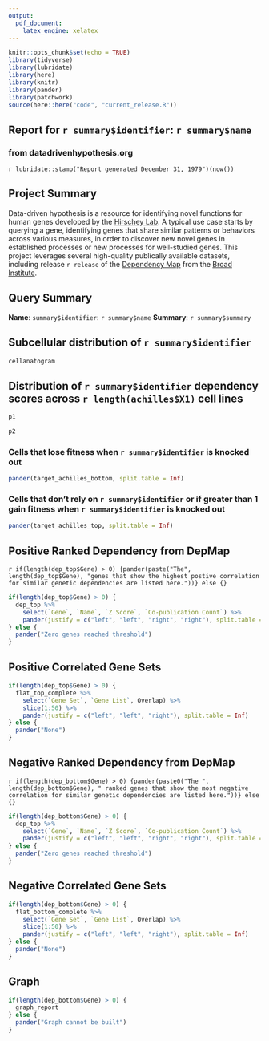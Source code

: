 ```yaml
---
output:
  pdf_document:
    latex_engine: xelatex
---
```


```r
knitr::opts_chunk$set(echo = TRUE)
library(tidyverse)
library(lubridate)
library(here)
library(knitr)
library(pander)
library(patchwork)
source(here::here("code", "current_release.R"))
```

## Report for `r summary$identifier`: `r summary$name`  
### from datadrivenhypothesis.org  
`r lubridate::stamp("Report generated December 31, 1979")(now())`  
  
## Project Summary  
Data-driven hypothesis is a resource for identifying novel functions for human genes developed by the [Hirschey Lab](www.hirscheylab.org). A typical use case starts by querying a gene, identifying genes that share similar patterns or behaviors across various measures, in order to discover new novel genes in established processes or new processes for well-studied genes.  This project leverages several high-quality publically available datasets, including release `r release` of the [Dependency Map](www.depmap.org) from the [Broad Institute](www.broadinstitute.org).  
  
## Query Summary  
**Name**: `summary$identifier`: `r summary$name` 
**Summary**: `r summary$summary`  
  
\newpage 
## Subcellular distribution of `r summary$identifier`  
  
```r
cellanatogram
```

\newpage 
## Distribution of `r summary$identifier` dependency scores across `r length(achilles$X1)` cell lines  
  
```r
p1 

p2
```
  
### Cells that lose fitness when `r summary$identifier` is knocked out
```r
pander(target_achilles_bottom, split.table = Inf)
```
    
### Cells that don't rely on `r summary$identifier` or if greater than 1 gain fitness when `r summary$identifier` is knocked out
```r
pander(target_achilles_top, split.table = Inf)
```
  
## Positive Ranked Dependency from DepMap  
`r if(length(dep_top$Gene) > 0) {pander(paste("The", length(dep_top$Gene), "genes that show the highest postive correlation for similar genetic dependencies are listed here."))} else {}`  
```r
if(length(dep_top$Gene) > 0) {
  dep_top %>% 
    select(`Gene`, `Name`, `Z Score`, `Co-publication Count`) %>% 
    pander(justify = c("left", "left", "right", "right"), split.table = Inf)
} else {
  pander("Zero genes reached threshold")
}
```
  
\newpage    
## Positive Correlated Gene Sets  
  
```r
if(length(dep_top$Gene) > 0) {
  flat_top_complete %>% 
    select(`Gene Set`, `Gene List`, Overlap) %>% 
    slice(1:50) %>% 
    pander(justify = c("left", "left", "right"), split.table = Inf)
} else {
  pander("None")
}
```
  
\newpage
## Negative Ranked Dependency from DepMap  
`r if(length(dep_bottom$Gene) > 0) {pander(paste0("The ", length(dep_bottom$Gene), " ranked genes that show the most negative correlation for similar genetic dependencies are listed here."))} else {}`  
```r
if(length(dep_bottom$Gene) > 0) {
  dep_top %>% 
    select(`Gene`, `Name`, `Z Score`, `Co-publication Count`) %>% 
    pander(justify = c("left", "left", "right", "right"), split.table = Inf)
} else {
  pander("Zero genes reached threshold")
}
```
  
\newpage  
## Negative Correlated Gene Sets  
   
```r
if(length(dep_bottom$Gene) > 0) {
  flat_bottom_complete %>% 
    select(`Gene Set`, `Gene List`, Overlap) %>% 
    slice(1:50) %>% 
    pander(justify = c("left", "left", "right"), split.table = Inf)
} else {
  pander("None")
}
```

\newpage  
## Graph  
   
```r
if(length(dep_bottom$Gene) > 0) {
  graph_report
} else {
  pander("Graph cannot be built")
}
```

